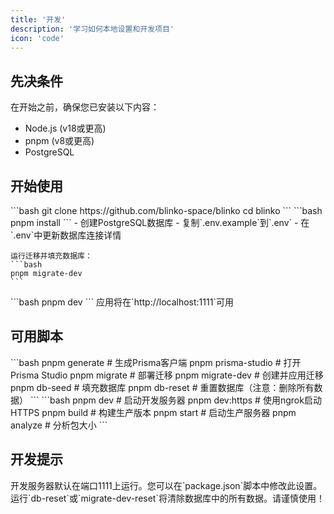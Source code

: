 ```yaml
---
title: '开发'
description: '学习如何本地设置和开发项目'
icon: 'code'
---
```


## 先决条件

在开始之前，确保您已安装以下内容：
- Node.js (v18或更高)
- pnpm (v8或更高)
- PostgreSQL

## 开始使用

<AccordionGroup>
  <Accordion icon="code-branch" title="1. 克隆仓库" defaultOpen>
    ```bash
    git clone https://github.com/blinko-space/blinko
    cd blinko
    ```
  </Accordion>

  <Accordion icon="cube" title="2. 安装依赖">
    ```bash
    pnpm install
    ```
  </Accordion>

  <Accordion icon="database" title="3. 数据库设置">
    - 创建PostgreSQL数据库
    - 复制`.env.example`到`.env`
    - 在`.env`中更新数据库连接详情
    
    运行迁移并填充数据库：
    ```bash
    pnpm migrate-dev
    ```
  </Accordion>

  <Accordion icon="play" title="4. 启动开发服务器">
    ```bash
    pnpm dev
    ```
    应用将在`http://localhost:1111`可用
  </Accordion>
</AccordionGroup>

## 可用脚本

<AccordionGroup>
  <Accordion icon="database" title="数据库命令">
    ```bash
    pnpm generate          # 生成Prisma客户端
    pnpm prisma-studio     # 打开Prisma Studio
    pnpm migrate           # 部署迁移
    pnpm migrate-dev       # 创建并应用迁移
    pnpm db-seed          # 填充数据库
    pnpm db-reset         # 重置数据库（注意：删除所有数据）
    ```
  </Accordion>

  <Accordion icon="code" title="开发命令">
    ```bash
    pnpm dev              # 启动开发服务器
    pnpm dev:https        # 使用ngrok启动HTTPS
    pnpm build           # 构建生产版本
    pnpm start           # 启动生产服务器
    pnpm analyze         # 分析包大小
    ```
  </Accordion>
</AccordionGroup>

## 开发提示

<Note>
开发服务器默认在端口1111上运行。您可以在`package.json`脚本中修改此设置。
</Note>

<Warning>
运行`db-reset`或`migrate-dev-reset`将清除数据库中的所有数据。请谨慎使用！
</Warning>